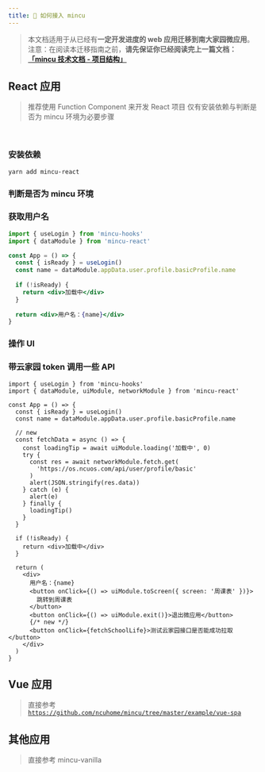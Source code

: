 ```yaml
---
title: 🍱 如何接入 mincu
---
```


> 本文档适用于从已经有**一定开发进度的 web 应用迁移到南大家园微应用**。
> 注意：在阅读本迁移指南之前，**请先保证你已经阅读完上一篇文档：**[**「mincu 技术文档 - 项目结构」**](/structure)

## React 应用

> 推荐使用 Function Component 来开发 React 项目
> 仅有安装依赖与判断是否为 mincu 环境为必要步骤

<br />


<Stackblitz src="https://stackblitz.com/edit/mincu-react-ts?embed=1&file=App.tsx" />

### 安装依赖

```bash
yarn add mincu-react
```

### 判断是否为 mincu 环境

### 获取用户名

```jsx
import { useLogin } from 'mincu-hooks'
import { dataModule } from 'mincu-react'

const App = () => {
  const { isReady } = useLogin()
  const name = dataModule.appData.user.profile.basicProfile.name
  
  if (!isReady) {
    return <div>加载中</div>
  }
  
  return <div>用户名：{name}</div>
}
```

### 操作 UI



### 带云家园 token 调用一些 API

```tsx
import { useLogin } from 'mincu-hooks'
import { dataModule, uiModule, networkModule } from 'mincu-react'

const App = () => {
  const { isReady } = useLogin()
  const name = dataModule.appData.user.profile.basicProfile.name
  
  // new
  const fetchData = async () => {
    const loadingTip = await uiModule.loading('加载中', 0)
    try {
      const res = await networkModule.fetch.get(
        'https://os.ncuos.com/api/user/profile/basic'
      )
      alert(JSON.stringify(res.data))
    } catch (e) {
      alert(e)
    } finally {
      loadingTip()
    }
  }
  
  if (!isReady) {
    return <div>加载中</div>
  }
  
  return (
    <div>
      用户名：{name}
      <button onClick={() => uiModule.toScreen({ screen: '周课表' })}>
        跳转到周课表
      </button>
      <button onClick={() => uiModule.exit()}>退出微应用</button>
      {/* new */}
      <button onClick={fetchSchoolLife}>测试云家园接口是否能成功拉取</button>
  	</div>
  )
}
```

## Vue 应用

> 直接参考 [`https://github.com/ncuhome/mincu/tree/master/example/vue-spa`](https://github.com/ncuhome/mincu/tree/master/example/vue-spa)

## 其他应用

> 直接参考 mincu-vanilla
